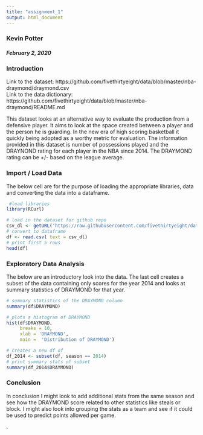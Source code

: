 ```yaml
---
title: "assignment_1"
output: html_document
---
```

### Kevin Potter
#### *February 2, 2020*

### **Introduction**

Link to the dataset: https://github.com/fivethirtyeight/data/blob/master/nba-draymond/draymond.csv  
Link to the data dictionary: https://github.com/fivethirtyeight/data/blob/master/nba-draymond/README.md

This dataset looks at an alternative way to evaluate the production from a defensive player. It aims to look at the space created between a player and the person he is guarding. In the new era of high scoring basketball it quickly being adopted as a worthy metric for evaluation. The information provided in this dataset is number of possessions played and the DRAYNOND rating for each player in the NBA since 2014. The DRAYMOND rating can be +/- based on the league average. 

### Import / Load Data
The below cell are for the purpose of loading the appropriate libraries, data and converting the data into a dataframe.
```r
 #load libraries
library(RCurl)

# load in the dataset for github repo
csv_dl <- getURL('https://raw.githubusercontent.com/fivethirtyeight/data/master/nba-draymond/draymond.csv')
# convert to dataframe
df <- read.csv( text = csv_dl)
# print first 5 rows
head(df)
```
### Exploratory Data Analysis

The below are an introductory look into the data. The last cell creates a subset of the data containing only scores for the year 2014 and looks at summary statistics of DRAYMOND for that year.
```r
# summary statistics of the DRAYMOND column
summary(df$DRAYMOND) 
```

```r
# plots a histogram of DRAYMOND
hist(df$DRAYMOND,
     breaks = 10,
     xlab = 'DRAYMOND', 
     main =  'Distribution of DRAYMOND')
```


```r
# creates a new df of 
df_2014 <- subset(df, season == 2014)
# print summary stats of subset
summary(df_2014$DRAYMOND)
```

### **Conclusion**

In conclusion I might look to add additional stats from the same season and see how the DRAYMOND score related to other statistics like steals or block. I might also look into grouping the stats as a team and see if it could be used to predict points allowed per game.


.


